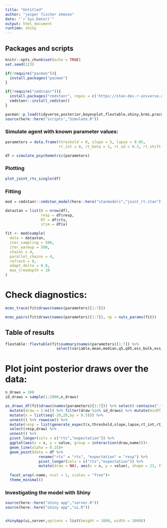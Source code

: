 ```yaml
---
title: "Untitled"
author: "jesper fischer ehmsen"
date: "`r Sys.Date()`"
output: html_document
runtime: shiny
---
```


## Packages and scripts
```r
knitr::opts_chunk$set(echo = TRUE)
set.seed(123)

if(!require("pacman")){
  install.packages("pacman")
}

if(!require("cmdstanr")){
  install.packages("cmdstanr", repos = c('https://stan-dev.r-universe.dev', getOption("repos")))
  cmdstanr::install_cmdstan()
}

pacman::p_load(tidyverse,posterior,bayesplot,flextable,shiny,brms,pracma,here,patchwork)
source(here::here("scripts","Simulate.R"))
```

### Simulate agent with known parameter values:

```r
parameters = data.frame(threshold = 0, slope = 5, lapse = 0.05,
                        rt_int = 0, rt_beta = 5, rt_sd = 0.3, rt_shift = 0.5, minRT = 0.2, participant = 1, stimulus = "random")

df = simulate_psychometric(parameters)
```
### Plotting
```r
plot_joint_rts_single(df)
```
### Fitting

```r
mod = cmdstanr::cmdstan_model(here::here("stanmodels","joint_rt.stan"))

datastan = list(N = nrow(df),
                resp = df$resp,
                RT = df$rts,
                stim = df$x)

fit <- mod$sample(
  data = datastan,
  iter_sampling = 500,
  iter_warmup = 500,
  chains = 4,
  parallel_chains = 4,
  refresh = 0,
  adapt_delta = 0.8,
  max_treedepth = 10
)

```


# Check diagnostics:
```r
mcmc_trace(fit$draws(names(parameters)[1:7]))

mcmc_pairs(fit$draws(names(parameters)[1:7]), np = nuts_params(fit))
```


## Table of results
```r
flextable::flextable(fit$summary(names(parameters)[1:7]) %>% 
                       select(variable,mean,median,q5,q95,ess_bulk,ess_tail,rhat))
```


# Plot joint posterior draws over the data:

```r
n_draws = 100
id_draws = sample(1:2000,n_draws)

as_draws_df(fit$draws(names(parameters)[1:7])) %>% select(-contains(".")) %>% 
  mutate(draw = 1:n()) %>% filter(draw %in% id_draws) %>% mutate(minRT = min(df$rts)) %>% 
  mutate(x = list(seq(-20,20,by = 0.5))) %>% 
  unnest() %>% rowwise() %>% 
  mutate(resp = list(generate_expect(x,threshold,slope,lapse,rt_int,rt_beta,rt_sd,rt_shift,minRT,1))) %>% 
  select(resp,draw) %>% 
  unnest() %>% 
  pivot_longer(cols = c("rts","expectation")) %>% 
  ggplot(aes(x = x, y = value, group = interaction(draw,name)))+
  geom_line(alpha = 0.25)+
  geom_point(data = df %>%  
               rename("rts" = "rts", "expectation" = "resp") %>% 
               pivot_longer(cols = c("rts","expectation")) %>% 
               mutate(draw = NA), aes(x = x, y = value), shape = 21, fill = "orange")+
  
  facet_wrap(~name, ncol = 1, scales = "free")+
  theme_minimal()

```


### Investigating the model with Shiny

```r
source(here::here("shiny app","server.R"))
source(here::here("shiny app","ui.R"))


shinyApp(ui,server,options = list(height = 1000, width = 1000))


```


